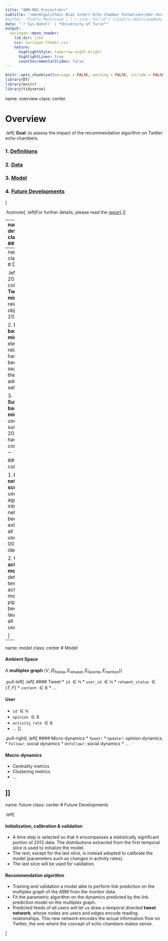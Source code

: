 ```yaml
---
title: "ABM-MAS Project<br>"
subtitle: '<em>Algorithmic Bias in<br> Echo Chamber Formation</em> <br><br>'
#author: 'Pietro Monticone | [`r icon::fa("at")`](pietro.monticone@edu.unito.it) [`r icon::fa("github")`](https://github.com/pitmonticone) [`r icon::fa("twitter")`](https://twitter.com/PietroMonticone)<br>Claudio Moroni &nbsp;&nbsp;&nbsp;| [`r icon::fa("at")`](claudio.moroni@edu.unito.it) [`r icon::fa("github")`](https://github.com/claudio20497) [`r icon::fa("twitter")`](https://twitter.com/ClaudioMoroni5)<br>Davide Orsenigo &nbsp;| [`r icon::fa("at")`](davide.orsenigo@edu.unito.it) [`r icon::fa("github")`](https://github.com/daorse) [`r icon::fa("twitter")`](https://twitter.com/DavideOrsenigo)<br>Riccardo Roma &nbsp;&nbsp;&nbsp;| [`r icon::fa("at")`](riccardo.roma@edu.unito.it) [`r icon::fa("github")`](https://github.com/) [`r icon::fa("twitter")`](https://twitter.com/)<br><br>'
date: "`r Sys.Date()` | *University of Turin*"
output:
  xaringan::moon_reader:
    lib_dir: libs
    css: xaringan-themer.css
    nature:
      highlightStyle: tomorrow-night-bright
      highlightLines: true
      countIncrementalSlides: false
---
```


```r
knitr::opts_chunk$set(message = FALSE, warning = FALSE, include = FALSE, eval = FALSE) 
library(DT)
library(knitr)
library(tidyverse)
```

name: overview
class: center 

# Overview 

.left[
**Goal**: to assess the impact of the recommendation algorithm on Twitter echo chambers.

### 1. [**Definitions**](#definitions)

### 2. [**Data**](#data)

### 3. [**Model**](#model)

### 4. [**Future Developments**](#future)
]

.footnote[
.left[For further details, please read the [report]().]]

---
name: definitions
class: center 
## Definitions

.left[
### Recommendation algorithm
A parametric feed-ranking system which is said to be

* *free* if completely determined by the follower graph topology and users activity chronology;
* *biased* otherwise.]

.left[
### Echo Chamber 
Given, on a metagraph $G$:  
* a measure of node attribute homogeneity $\xi:2^G \to \mathbb{R}$,
* a clustering algorithm $\mathcal{C}$

a $(\mathcal{C}, p)$-*echo chamber* is a subgraph $H \subseteq G$ such that
1. $H$ is a $\mathcal{C}$-cluster.
2. $\xi(H) \geq p$. 
]
---
name: data
class: center 
# Data 

.left[ 
### 2012 collection
1. **Tweets mining**: all relevant tweet objects from 2012 data.

2. **Hashtag-based users mining**: U.S. election related hashtags have been searched and the users who adopted them selected. 

3. **Subscription-based users mining**: only users who survived from 2012 to 2020 have been considered ( $\sim 100,000$ ).

### 2020 collection

1. **Interaction network scraping**: user timeline-aggregated interaction network has been extracted and all involved users ( $\sim 10,000$ ) identified.

2. **Users activity monitoring**: A detailed temporal activity monitoring pipeline has been launched over all involved users.

]

---
name: model
class: center 
# Model 

#### Ambient Space
A **multiplex graph** $(V,(E_{\text{follow}}, E_{\text{retweet}}, E_{\text{favorite}}, E_{\text{mention}}))$

.pull-left[
.left[
#### Tweet
* `id` $\in \mathbb{N}$
* `user_id` $\in \mathbb{N}$
* `retweet_status` $\in \{T,F\}$
* `content` $\in \mathbb{R}$
* ...

#### User
* `id` $\in \mathbb{N}$
* `opinion` $\in \mathbb{R}$
* `activity_rate` $\in \mathbb{R}$
* ...
]]

.pull-right[
.left[
#### Micro-dynamics
* `Tweet!`
* `Update!`: opinion dynamics
* `Follow!`: social dynamics
* `Unfollow!`: social dynamics
* ...

#### Macro-dynamics
* Centrality metrics
* Clustering metrics
* ...

]]
---
name: future
class: center 
# Future Developments  

.left[

#### Initialization, calibration & validation

* A time step is selected so that it encompasses a statistically significant portion of 2012 data. The distributions extracted from the first temporal slice is used to initialize the model. 
* The rest, except for the last slice, is instead adopted to calibrate the model (parameters such as changes in activity rates).
* The last slice will be used for validation. 

#### Recommendation algorithm

* Training and validation a model able to perform link prediction on the multiplex graph of the ABM from the monitor data.
* Fit the parametric algorithm on the dynamics predicted by the link prediction model on the multiplex graph. 
* Predicted feeds of all users will let us draw a temporal directed **tweet network**, whose nodes are users and edges encode reading relationships. This new network encodes the actual information flow on Twitter, the one where the concept of echo chambers makes sense.


]